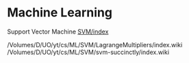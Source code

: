= Machine Learning =

Support Vector Machine   [[SVM/index]]

/Volumes/D/UO/yt/cs/ML/SVM/LagrangeMultipliers/index.wiki
/Volumes/D/UO/yt/cs/ML/SVM/svm-succinctly/index.wiki
